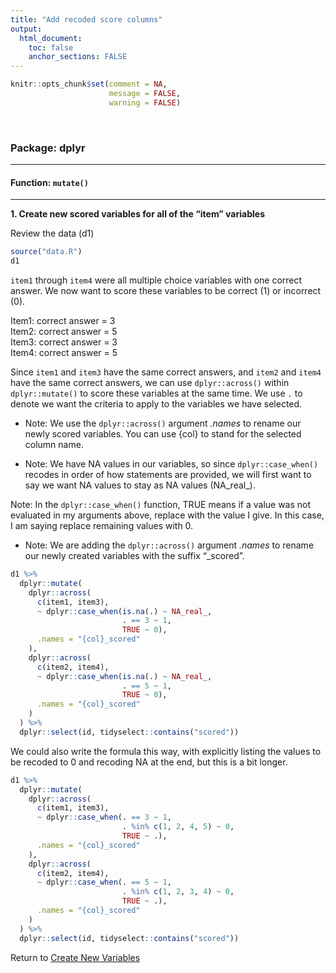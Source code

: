 ```yaml
---
title: "Add recoded score columns"
output: 
  html_document:
    toc: false
    anchor_sections: FALSE
---
```


```r
knitr::opts_chunk$set(comment = NA,
                      message = FALSE,
                      warning = FALSE)
```

<br>

### Package: dplyr

---

#### Function: `mutate()`

---

**1\. Create new scored variables for all of the "item" variables**

Review the data (d1)

```r

source("data.R")
d1

```

`item1` through `item4` were all multiple choice variables with one correct answer. We now want to score these variables to be correct (1) or incorrect (0).

Item1: correct answer = 3  
Item2: correct answer = 5  
Item3: correct answer = 3  
Item4: correct answer = 5  

Since `item1` and `item3` have the same correct answers, and `item2` and `item4` have the same correct answers, we can use `dplyr::across()` within `dplyr::mutate()` to score these variables at the same time. We use `.` to denote we want the criteria to apply to the variables we have selected.

* Note: We use the `dplyr::across()` argument *.names* to rename our newly scored variables. You can use {col} to stand for the selected column name.

* Note: We have NA values in our variables, so since `dplyr::case_when()` recodes in order of how statements are provided, we will first want to say we want NA values to stay as NA values (NA_real_).

Note: In the `dplyr::case_when()` function, TRUE means if a value was not evaluated in my arguments above, replace with the value I give. In this case, I am saying replace remaining values with 0.

* Note: We are adding the `dplyr::across()` argument *.names* to rename our newly created variables with the suffix "_scored".

```r


d1 %>%
  dplyr::mutate(
    dplyr::across(
      c(item1, item3),
      ~ dplyr::case_when(is.na(.) ~ NA_real_,
                         . == 3 ~ 1,
                         TRUE ~ 0),
      .names = "{col}_scored"
    ),
    dplyr::across(
      c(item2, item4),
      ~ dplyr::case_when(is.na(.) ~ NA_real_,
                         . == 5 ~ 1,
                         TRUE ~ 0),
      .names = "{col}_scored"
    )
  ) %>%
  dplyr::select(id, tidyselect::contains("scored"))

```

We could also write the formula this way, with explicitly listing the values to be recoded to 0 and recoding NA at the end, but this is a bit longer.

```r

d1 %>%
  dplyr::mutate(
    dplyr::across(
      c(item1, item3),
      ~ dplyr::case_when(. == 3 ~ 1,
                         . %in% c(1, 2, 4, 5) ~ 0,
                         TRUE ~ .),
      .names = "{col}_scored"
    ),
    dplyr::across(
      c(item2, item4),
      ~ dplyr::case_when(. == 5 ~ 1,
                         . %in% c(1, 2, 3, 4) ~ 0,
                         TRUE ~ .),
      .names = "{col}_scored"
    )
  ) %>%
  dplyr::select(id, tidyselect::contains("scored"))

```


Return to [Create New Variables](https://github.com/Cghlewis/data-wrangling-functions/wiki/Create New Variables)
